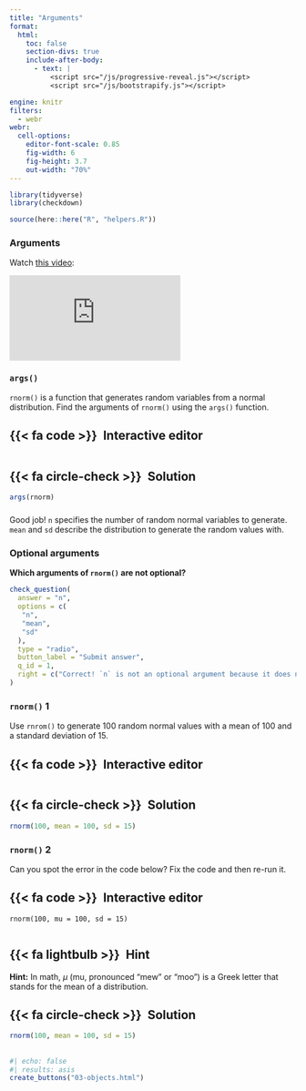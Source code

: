 ```yaml
---
title: "Arguments"
format:
  html: 
    toc: false
    section-divs: true
    include-after-body: 
      - text: |
          <script src="/js/progressive-reveal.js"></script>
          <script src="/js/bootstrapify.js"></script>

engine: knitr
filters:
  - webr
webr:
  cell-options:
    editor-font-scale: 0.85
    fig-width: 6
    fig-height: 3.7
    out-width: "70%"
---
```


```r
library(tidyverse)
library(checkdown)

source(here::here("R", "helpers.R"))
```

### Arguments {.no-hide}

Watch [this video](https://vimeo.com/220490157):

```{=html}
<div class="ratio ratio-4x3">
<iframe src="https://player.vimeo.com/video/220490157" frameborder="0" allow="autoplay; fullscreen; picture-in-picture" allowfullscreen></iframe>
</div>
```

### `args()`

`rnorm()` is a function that generates random variables from a normal distribution. Find the arguments of `rnorm()` using the `args()` function.

::: {.panel-tabset}
## {{< fa code >}}&ensp;Interactive editor

```webr-r



```

## {{< fa circle-check >}}&ensp;Solution

```r
args(rnorm)
```

:::

###

Good job! `n` specifies the number of random normal variables to generate. `mean` and `sd` describe the distribution to generate the random values with.

### Optional arguments

::: {.callout-note appearance="simple" icon=false .question}

**Which arguments of `rnorm()` are not optional?**

```r
check_question(
  answer = "n", 
  options = c(
   "n",
   "mean",
   "sd"
  ), 
  type = "radio", 
  button_label = "Submit answer", 
  q_id = 1,
  right = c("Correct! `n` is not an optional argument because it does not have a default value.")
)
```
:::

### `rnorm()` 1

Use `rnrom()` to generate 100 random normal values with a mean of 100 and a standard deviation of 15.

::: {.panel-tabset}
## {{< fa code >}}&ensp;Interactive editor

```webr-r



```

## {{< fa circle-check >}}&ensp;Solution

```r
rnorm(100, mean = 100, sd = 15)
```

:::

### `rnorm()` 2

Can you spot the error in the code below? Fix the code and then re-run it.

::: {.panel-tabset}
## {{< fa code >}}&ensp;Interactive editor

```webr-r
rnorm(100, mu = 100, sd = 15)


```

## {{< fa lightbulb >}}&ensp;Hint

**Hint:** In math, $\mu$ (mu, pronounced "mew" or "moo") is a Greek letter that stands for the mean of a distribution.

## {{< fa circle-check >}}&ensp;Solution

```r
rnorm(100, mean = 100, sd = 15)
```

:::

##

```r
#| echo: false
#| results: asis
create_buttons("03-objects.html")
```
